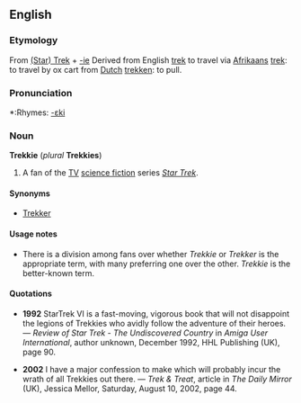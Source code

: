 ==English==
===Etymology===
From [[w:Star Trek|(Star) Trek]] + [[-ie]] Derived from English [[trek]] to travel via [[Afrikaans]] [[trek]]: to travel by ox cart from [[Dutch]] [[trekken]]: to pull.

===Pronunciation===
*:Rhymes: [[Rhymes:English:-ɛki|-ɛki]]

===Noun===
'''Trekkie''' (''plural'' '''Trekkies''')

#A fan of the [[TV]] [[science fiction]] series ''[[w:Star_Trek|Star Trek]]''.

====Synonyms====
*[[Trekker]]

====Usage notes====
*There is a division among fans over whether ''Trekkie'' or ''Trekker'' is the appropriate term, with many preferring one over the other.  ''Trekkie'' is the better-known term.

====Quotations====
*'''1992''' StarTrek VI is a fast-moving, vigorous book that will not disappoint the legions of Trekkies who avidly follow the adventure of their heroes. &mdash; ''Review of Star Trek - The Undiscovered Country'' in ''Amiga User International'', author unknown, December 1992, HHL Publishing (UK), page 90.

*'''2002''' I have a major confession to make which will probably incur the wrath of all Trekkies out there. &mdash; ''Trek & Treat'', article in ''The Daily Mirror'' (UK), Jessica Mellor, Saturday, August 10, 2002, page 44.